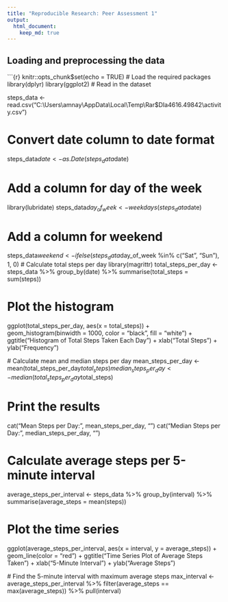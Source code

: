 ```yaml
---
title: "Reproducible Research: Peer Assessment 1"
output: 
  html_document:
    keep_md: true
---
```


## Loading and preprocessing the data
```{r} knitr::opts_chunk$set(echo = TRUE) # Load the required packages library(dplyr)
library(ggplot2)
# Read in the dataset

steps_data \<-
read.csv("C:\\Users\\amnay\\AppData\\Local\\Temp\\Rar\$DIa4616.49842\\activity.csv")

# Convert date column to date format

steps_data$date <- as.Date(steps_data$date)

# Add a column for day of the week

library(lubridate) steps_data$day_of_week <- weekdays(steps_data$date)

# Add a column for weekend

steps_data$weekend <- ifelse(steps_data$day_of_week %in% c("Sat",
"Sun"), 1, 0) \# Calculate total steps per day library(magrittr)
total_steps_per_day \<- steps_data %\>% group_by(date) %\>%
summarise(total_steps = sum(steps))

# Plot the histogram

ggplot(total_steps_per_day, aes(x = total_steps)) +
geom_histogram(binwidth = 1000, color = "black", fill = "white") +
ggtitle("Histogram of Total Steps Taken Each Day") + xlab("Total
Steps") + ylab("Frequency")

\# Calculate mean and median steps per day mean_steps_per_day \<-
mean(total_steps_per_day$total_steps) median_steps_per_day <- median(total_steps_per_day$total_steps)

# Print the results

cat("Mean Steps per Day:", mean_steps_per_day, "\n") cat("Median Steps
per Day:", median_steps_per_day, "\n")

# Calculate average steps per 5-minute interval

average_steps_per_interval \<- steps_data %\>% group_by(interval) %\>%
summarise(average_steps = mean(steps))

# Plot the time series

ggplot(average_steps_per_interval, aes(x = interval, y =
average_steps)) + geom_line(color = "red") + ggtitle("Time Series Plot
of Average Steps Taken") + xlab("5-Minute Interval") + ylab("Average
Steps")

\# Find the 5-minute interval with maximum average steps max_interval
\<- average_steps_per_interval %\>% filter(average_steps ==
max(average_steps)) %\>% pull(interval)
 
